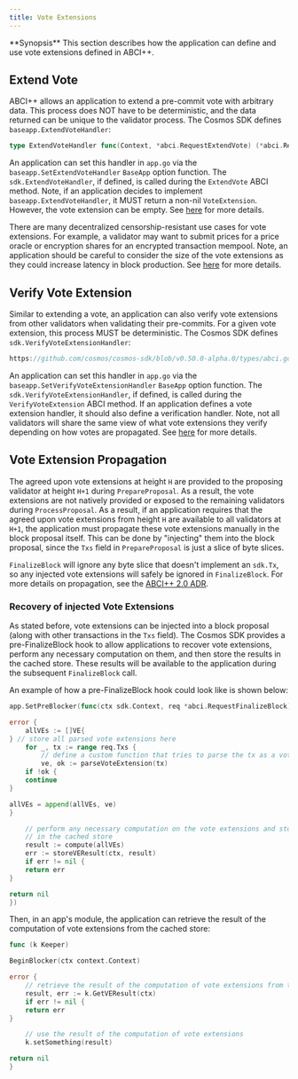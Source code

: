 ```yaml
---
title: Vote Extensions
---
```

<Note>
**Synopsis**
This section describes how the application can define and use vote extensions
defined in ABCI++.
</Note>

## Extend Vote

ABCI++ allows an application to extend a pre-commit vote with arbitrary data. This
process does NOT have to be deterministic, and the data returned can be unique to the
validator process. The Cosmos SDK defines `baseapp.ExtendVoteHandler`:

```go
type ExtendVoteHandler func(Context, *abci.RequestExtendVote) (*abci.ResponseExtendVote, error)
```

An application can set this handler in `app.go` via the `baseapp.SetExtendVoteHandler`
`BaseApp` option function. The `sdk.ExtendVoteHandler`, if defined, is called during
the `ExtendVote` ABCI method. Note, if an application decides to implement
`baseapp.ExtendVoteHandler`, it MUST return a non-nil `VoteExtension`. However, the vote
extension can be empty. See [here](https://github.com/cometbft/cometbft/blob/v0.38.0-rc1/spec/abci/abci++_methods.md#extendvote)
for more details.

There are many decentralized censorship-resistant use cases for vote extensions.
For example, a validator may want to submit prices for a price oracle or encryption
shares for an encrypted transaction mempool. Note, an application should be careful
to consider the size of the vote extensions as they could increase latency in block
production. See [here](https://github.com/cometbft/cometbft/blob/v0.38.0-rc1/docs/qa/CometBFT-QA-38.md#vote-extensions-testbed)
for more details.

## Verify Vote Extension

Similar to extending a vote, an application can also verify vote extensions from
other validators when validating their pre-commits. For a given vote extension,
this process MUST be deterministic. The Cosmos SDK defines `sdk.VerifyVoteExtensionHandler`:

```go reference
https://github.com/cosmos/cosmos-sdk/blob/v0.50.0-alpha.0/types/abci.go#L26-L27
```

An application can set this handler in `app.go` via the `baseapp.SetVerifyVoteExtensionHandler`
`BaseApp` option function. The `sdk.VerifyVoteExtensionHandler`, if defined, is called
during the `VerifyVoteExtension` ABCI method. If an application defines a vote
extension handler, it should also define a verification handler. Note, not all
validators will share the same view of what vote extensions they verify depending
on how votes are propagated. See [here](https://github.com/cometbft/cometbft/blob/v0.38.0-rc1/spec/abci/abci++_methods.md#verifyvoteextension)
for more details.

## Vote Extension Propagation

The agreed upon vote extensions at height `H` are provided to the proposing validator
at height `H+1` during `PrepareProposal`. As a result, the vote extensions are
not natively provided or exposed to the remaining validators during `ProcessProposal`.
As a result, if an application requires that the agreed upon vote extensions from
height `H` are available to all validators at `H+1`, the application must propagate
these vote extensions manually in the block proposal itself. This can be done by
"injecting" them into the block proposal, since the `Txs` field in `PrepareProposal`
is just a slice of byte slices.

`FinalizeBlock` will ignore any byte slice that doesn't implement an `sdk.Tx`, so
any injected vote extensions will safely be ignored in `FinalizeBlock`. For more
details on propagation, see the [ABCI++ 2.0 ADR](https://github.com/cosmos/cosmos-sdk/blob/main/docs/architecture/adr-064-abci-2.0.md#vote-extension-propagation--verification).

### Recovery of injected Vote Extensions

As stated before, vote extensions can be injected into a block proposal (along with
other transactions in the `Txs` field). The Cosmos SDK provides a pre-FinalizeBlock
hook to allow applications to recover vote extensions, perform any necessary
computation on them, and then store the results in the cached store. These results
will be available to the application during the subsequent `FinalizeBlock` call.

An example of how a pre-FinalizeBlock hook could look like is shown below:

```go expandable
app.SetPreBlocker(func(ctx sdk.Context, req *abci.RequestFinalizeBlock)

error {
    allVEs := []VE{
} // store all parsed vote extensions here
    for _, tx := range req.Txs {
        // define a custom function that tries to parse the tx as a vote extension
        ve, ok := parseVoteExtension(tx)
    if !ok {
    continue
}

allVEs = append(allVEs, ve)
}

    // perform any necessary computation on the vote extensions and store the result
    // in the cached store
    result := compute(allVEs)
    err := storeVEResult(ctx, result)
    if err != nil {
    return err
}

return nil
})
```

Then, in an app's module, the application can retrieve the result of the computation
of vote extensions from the cached store:

```go expandable
func (k Keeper)

BeginBlocker(ctx context.Context)

error {
    // retrieve the result of the computation of vote extensions from the cached store
    result, err := k.GetVEResult(ctx)
    if err != nil {
    return err
}

    // use the result of the computation of vote extensions
    k.setSomething(result)

return nil
}
```
